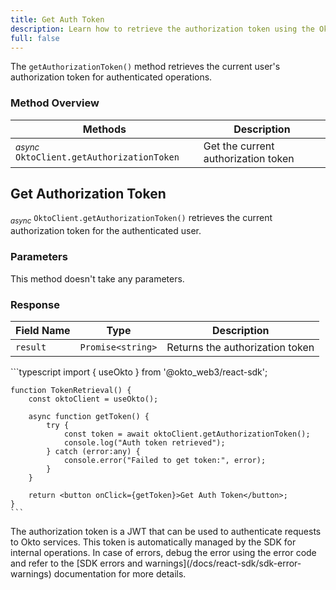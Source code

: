 ```yaml
---
title: Get Auth Token
description: Learn how to retrieve the authorization token using the Okto SDK.
full: false
---
```



The `getAuthorizationToken()` method retrieves the current user's authorization token for authenticated operations.

### Method Overview

| Methods | Description |
|---------|-------------|
| <sub><i>async</i></sub> `OktoClient.getAuthorizationToken` | Get the current authorization token |

<div className="method-box">

## Get Authorization Token

<sub><i>async</i></sub> `OktoClient.getAuthorizationToken()` retrieves the current authorization token for the authenticated user.

### Parameters

This method doesn't take any parameters.

### Response

<Callout title="Success Response">

| Field Name | Type | Description |
|------------|------|-------------|
| `result` | `Promise<string>` | Returns the authorization token |

</Callout>

<Accordions>
<Accordion title="Example">
<Tabs items={['Typescript']}>
  <Tab value="Typescript">
    ```typescript
    import { useOkto } from '@okto_web3/react-sdk';

    function TokenRetrieval() {
        const oktoClient = useOkto();

        async function getToken() {
            try {
                const token = await oktoClient.getAuthorizationToken();
                console.log("Auth token retrieved");
            } catch (error:any) {
                console.error("Failed to get token:", error);
            }
        }

        return <button onClick={getToken}>Get Auth Token</button>;
    }
    ```
  </Tab>
</Tabs>
</Accordion>
</Accordions>

</div>

<Callout>
The authorization token is a JWT that can be used to authenticate requests to Okto services. This token is automatically managed by the SDK for internal operations.
</Callout>

<Callout title="Note">
In case of errors, debug the error using the error code and refer to the [SDK errors and warnings](/docs/react-sdk/sdk-error-warnings) documentation for more details.
</Callout>